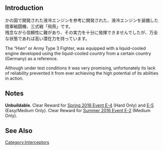 {{Equipmentinfo
|name = Type 3 Fighter Hien
|id = 176
|japanesename = 三式戦 飛燕 
|icon = {{Interceptor Fighter2}}
|type = Land-based Fighter
|effect = {{AA}}+8, {{Hit}}+1, {{Evasion}}+3
|radius = 3
|scrap = {{Fuel}}1, {{Ammo}}2, {{Bauxite}}6
<gallery type="slideshow" widths="360px" position="center" hideaddbutton="true">
File:Equipment176-1.png
File:Equipment176-2.png
File:Equipment176-3.png
File:Equipment176-4.png
</gallery>
|notes = Special Restrictions:
*Only usable by [[Land-Based Air Squadron]]
}}

==Introduction==
かの国で開発された液冷エンジンを参考に開発された、液冷エンジンを装備した陸軍戦闘機、三式戦「飛燕」です。<br>
残念ながら信頼性に難があり、その実力を十分に発揮できませんでしたが、万全な状態であれば高い潜在力を持っています。

The “Hien” or Army Type 3 Fighter, was equipped with a liquid-cooled engine developed using the liquid-cooled country from a certain country (Germany) as a reference. 
 
Although under test conditions it was very promising, unfortunately its lack of reliability prevented it from ever achieving the high potential of its abilities in action.
==Notes==
'''Unbuildable'''. Clear Reward for [[Spring 2016 Event#E-4|Spring 2016 Event E-4]] (Hard Only) and [[Spring 2016 Event#E-5|E-5]] (Easy/Medium Only). Clear Reward for [[Summer 2016 Event#E-2|Summer 2016 Event E-2]] (Medium Only).

==See Also==
{{Equipmentlist}}
[[Category:Interceptors]]